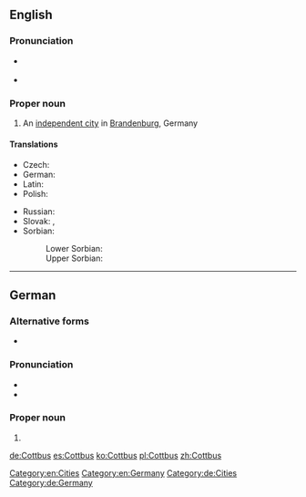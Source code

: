 ==English==
{{wikipedia}}

===Pronunciation===
* {{a|US}} {{IPA|/ˈkɑtbʌs/|lang=en}}
* {{a|RP}} {{IPA|/ˈkɒtbʌs/|lang=en}}

===Proper noun===
{{en-proper noun}}

# An [[independent city]] in [[Brandenburg]], Germany

====Translations====
{{trans-top|city in Germany}}
* Czech: {{t|cs|Chotěbuz|m}}
* German: {{t+|de|Cottbus}}
* Latin: {{t|la|Cotbusium}}
* Polish: {{t+|pl|Chociebuż|m}}
{{trans-mid}}
* Russian: {{t|ru|Ко́тбус|m|sc=Cyrl|tr=Kótbus}}
* Slovak: {{t|sk|Cottbus|m}}, {{t|sk|Chotebuz|m}} {{qualifier|historically}}
* Sorbian:
*: Lower Sorbian: {{t|dsb|Chóśebuz|m}}
*: Upper Sorbian: {{t|hsb|Choćebuz|m}}
{{trans-bottom}}

[[Category:en:Cities]]
[[Category:en:Germany]]

----

==German==
{{wikipedia|lang=de}}

===Alternative forms===
* {{l/de|Kottbus}} {{qualifier|obsolete}}

===Pronunciation===
* {{IPA|/ˈkɔtbʊs/|lang=de}}
* {{audio|De-Cottbus.ogg|Audio|lang=de}}

===Proper noun===
{{de-proper noun|n}}

# {{l|en|Cottbus}}

[[Category:de:Cities]]
[[Category:de:Germany]]

[[de:Cottbus]]
[[es:Cottbus]]
[[ko:Cottbus]]
[[pl:Cottbus]]
[[zh:Cottbus]]
